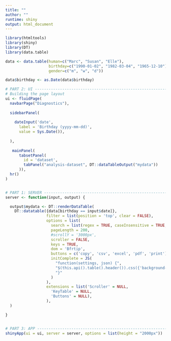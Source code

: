 ```yaml
---
title: ""
author: ""
runtime: shiny
output: html_document
---
```


<style type="text/css">
.main-container {
  max-width: 1600px !important;
  margin-left: auto;
  margin-right: auto;
}
</style>

```r
library(htmltools)
library(shiny)
library(DT)
library(data.table)

data <- data.table(human=c("Marc", "Susan", "Elle"), 
                   birthday=c("1990-01-02", "1982-03-04", "1965-12-10"), 
                   gender=c("m", "w", "d"))

data$birthday <- as.Date(data$birthday)

# PART 2: UI -----------------------------------------------------------
# Building the page layout
ui <- fluidPage(
  navbarPage("Diagnostics"),
  
  sidebarPanel(
    
    dateInput('date',
      label = 'Birthday (yyyy-mm-dd)',
      value = Sys.Date()),
    
  ),
    
   mainPanel(
      tabsetPanel(
        id = 'dataset',
        tabPanel("analysis-dataset", DT::dataTableOutput("mydata"))
      )),
  hr()
)


# PART 1: SERVER -----------------------------------------------------------
server <- function(input, output) {

  output$mydata <- DT::renderDataTable(
    DT::datatable({data[birthday == input$date]},
                  filter = list(position = 'top', clear = FALSE),
                  options = list(
                    search = list(regex = TRUE, caseInsensitive = TRUE, search = ''),
                    pageLength = 200,
                    #scrollY = '3000px',
                    scroller = FALSE,
                    keys = TRUE,
                    dom = 'Bfrtip',
                    buttons = c('copy', 'csv', 'excel', 'pdf', 'print'),
                    initComplete = JS(
                      "function(settings, json) {",
                      "$(this.api().table().header()).css({'background-color': '#aaa', 'color': '#000'});",
                      "}"
                    )
                  ),
                  extensions = list('Scroller' = NULL, 
                    'KeyTable' = NULL,
                    'Buttons' = NULL),
                  ),
  )

}


# PART 3: APP -----------------------------------------------------------
shinyApp(ui = ui, server = server, options = list(height = "2000px"))

```

